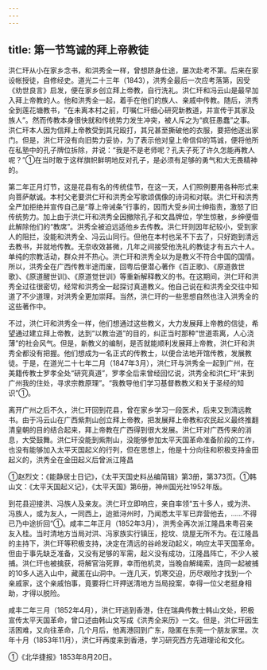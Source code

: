 ```yaml
---
---
---
```

title: 第一节笃诚的拜上帝教徒
---



洪仁玕从小在家乡念书，和洪秀全一样，曾想跻身仕途，屡次赴考不第。后来在家设帐授徒，自修经史。道光二十三年（1843），洪秀全最后一次应考落第，因受《劝世良言》启发，便在家乡创立拜上帝教，自行洗礼。洪仁玕和冯云山是最早加入拜上帝教的人。他和洪秀全一起，着手在他们的族人、亲戚中传教。随后，洪秀全到莲花塘教书，“在未离本村之前，叮嘱仁玕细心研究新教道，并宣传于其家及族人”。然而传教本身很快就和传统势力发生冲突，被人斥之为“疯狂愚蠢”之事。洪仁玕本人因为信拜上帝教受到其兄殴打，其兄甚至撕破他的衣服，要把他逐出家门。但是，洪仁玕没有向旧势力妥协，为了表示他对皇上帝信仰的笃诚，便将他所在私塾中的孔子牌位拆除，并说：“我是不是老师呢？孔夫子死了许久怎能再教人呢？”①在当时敢于这样旗帜鲜明地反对孔子，是必须有足够的勇气和大无畏精神的。

第二年正月灯节，这是花县有名的传统佳节，在这一天，人们照例要用各种形式来向菩萨献诚。本村父老要洪仁玕和洪秀全写歌颂偶像的诗词和对联。洪仁玕和洪秀全严加拒绝并宣传自己是“尊上帝诫条”行事的，因而大受乡间士绅指责，激怒了旧传统势力。加上由于洪仁玕和洪秀全因撤除孔子和文昌牌位，学生惊散，乡绅便借此解除他们的“教席”。洪秀全被迫远适他乡去传教。洪仁玕则因年纪较小，受到家人的阻拦，没能和洪秀全、冯云山同行。但他在本村也呆不下去了，只好跑到清远去教书，并就地传教。无奈收效甚微，几年之间接受他洗礼的教徒才有五六十人。单纯的宗教活动，群众并不热心。洪仁玕和洪秀全以为是教义不符合中国的国情。所以，洪秀全在广西传教半途而废，回粤后便潜心著作《百正歌》、《原道救世歌》、《原道醒世训》、《原道觉世训》等重新解释教义的书。在这期间，洪仁玕和洪秀全过往很密切，经常和洪秀全一起探讨真道教义。他自己说在和洪秀全交往中知道了不少道理，对洪秀全更加崇拜。当然，洪仁玕的一些思想自然也注入洪秀全的这些著作中。

不过，洪仁玕和洪秀全一样，他们想通过这些教义，大力发展拜上帝教的信徒，希望通过建立拜上帝教，达到“以教治道”的目的，纠正当时那种“世道乖离，人心浇薄”的社会风气。但是，新教义的编制，是否就能顺利发展拜上帝教，洪仁玕和洪秀全都没有把握。他们想成为一名正式的传教士，以便合法地开馆传教，发展教徒。于是，在道光二十七年二月（1847年3月），洪仁玕与洪秀全一起到广州，在美籍传教士罗孝全处“研究真道”，罗孝全后来曾经回忆说，洪秀全和洪仁玕“来到广州我的住处，寻求宗教原理”。“我教导他们学习基督教教义和关于圣经的知识”①。

离开广州之后不久，洪仁玕回到花县，曾在家乡学习一段医术，后来又到清远教书。由于冯云山在广西紫荆山创立拜上帝教，把发展拜上帝教和农民起义最终推翻清皇朝的目的结合起来，拜上帝教在广西得到很大发展。洪仁玕对广西传来的消息，大受鼓舞。洪仁玕没能到紫荆山，没能够参加太平天国革命准备阶段的工作，也没有能够加入太平天国起义的行列，但在思想上，他是十分向往和积极支持金田起义的，洪秀全在金田起义后曾派江隆昌

①赵烈文：《能静居士日记》，《太平天国史料丛编简辑》第3册，第373页。①韩山文：《太平天国起义记》，《太平天国》第6册，神州国光社1952年版。

到花县迎接洪、冯族人及亲友。洪仁玕立即响应，亲自率领“五十多人，或为洪、冯族人，或为友人，一同西上，迨抵浔州时，乃闻悉太平军已弃营他去，……不得已乃中途折回”①。咸丰二年正月（1852年3月），洪秀全再次派江隆昌来粤召亲友入桂。当时清地方当局对洪、冯家族实行镇压，挖坟、烧屋无所不为。在江隆昌的主持下，洪仁玕等积极支持，决定在清远的谷岭发动起义，响应太平天国革命。但由于事先缺乏准备，又没有足够的军需，起义没有成功，江隆昌阵亡，不少人被捕。洪仁玕也被擒获，将解官治死罪，幸而他机灵，当晚自解绳索，连同一起被捕的10多人逃入山中，藏匿在山洞中。一连几天，饥寒交迫，历尽艰险才找到一个亲戚家，这个亲戚怕事，竟要将仁玕押送清地方当局投案，幸得一位父老挺身相助，才得以脱险。

咸丰二年三月（1852年4月），洪仁玕逃到香港，住在瑞典传教士韩山文处，积极宣传太平天国革命，曾口述由韩山文写成《洪秀全来历》一文。但是，洪仁玕因生活困难，又向往革命，几个月后，他离港回到广东，隐匿在东莞一个朋友家里。次年十月（1853年11月），洪仁玕再度来到香港，学习研究西方先进理论和文化。

①《北华捷报》1853年8月20日。